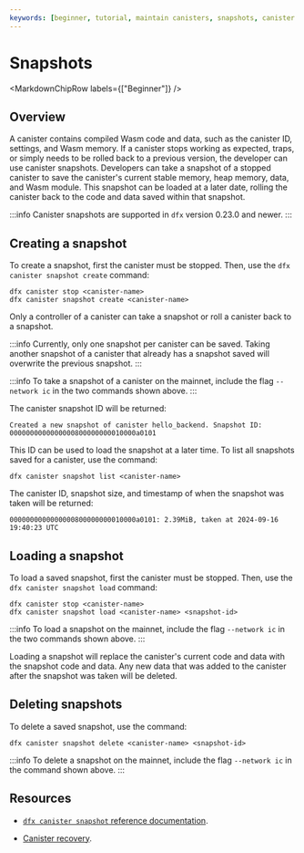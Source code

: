 ```yaml
---
keywords: [beginner, tutorial, maintain canisters, snapshots, canister snapshots]
---
```



# Snapshots

<MarkdownChipRow labels={["Beginner"]} />

## Overview

A <GlossaryTooltip>canister</GlossaryTooltip> contains compiled Wasm code and data, such as the canister ID, settings, and Wasm memory. If a canister stops working as expected, traps, or simply needs to be rolled back to a previous version, the developer can use canister snapshots. Developers can take a snapshot of a stopped canister to save the canister's current stable memory, heap memory, data, and Wasm module. This snapshot can be loaded at a later date, rolling the canister back to the code and data saved within that snapshot.

:::info
Canister snapshots are supported in `dfx` version 0.23.0 and newer.
:::

## Creating a snapshot

To create a snapshot, first the canister must be stopped. Then, use the `dfx canister snapshot create` command:

```
dfx canister stop <canister-name>
dfx canister snapshot create <canister-name>
```

Only a controller of a canister can take a snapshot or roll a canister back to a snapshot.

:::info
Currently, only one snapshot per canister can be saved. Taking another snapshot of a canister that already has a snapshot saved will overwrite the previous snapshot.
:::

:::info
To take a snapshot of a canister on the mainnet, include the flag `--network ic` in the two commands shown above.
:::

The canister snapshot ID will be returned:

```
Created a new snapshot of canister hello_backend. Snapshot ID: 0000000000000000800000000010000a0101
```

This ID can be used to load the snapshot at a later time. To list all snapshots saved for a canister, use the command:

```
dfx canister snapshot list <canister-name>
```

The canister ID, snapshot size, and timestamp of when the snapshot was taken will be returned:

```
0000000000000000800000000010000a0101: 2.39MiB, taken at 2024-09-16 19:40:23 UTC
```

## Loading a snapshot

To load a saved snapshot, first the canister must be stopped. Then, use the `dfx canister snapshot load` command:

```
dfx canister stop <canister-name>
dfx canister snapshot load <canister-name> <snapshot-id>
```

:::info
To load a snapshot on the mainnet, include the flag `--network ic` in the two commands shown above.
:::

Loading a snapshot will replace the canister's current code and data with the snapshot code and data. Any new data that was added to the canister after the snapshot was taken will be deleted.

## Deleting snapshots

To delete a saved snapshot, use the command:

```
dfx canister snapshot delete <canister-name> <snapshot-id>
```

:::info
To delete a snapshot on the mainnet, include the flag `--network ic` in the command shown above.
:::

## Resources

- [`dfx canister snapshot` reference documentation](/docs/current/developer-docs/developer-tools/cli-tools/cli-reference/dfx-canister#dfx-canister-snapshot-create).

- [Canister recovery](recovery.mdx).

